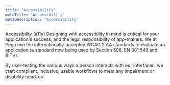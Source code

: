 ```yaml
---
title: "Accessibility"
metaTitle: "Accessibility"
metaDescription: "Accessibility"
---
```


Accessibility (a11y)
Designing with accessibility in mind is critical for your application's success, and the legal responsibility of app-makers. We at Pega use the internationally-accepted WCAG 2 AA standards to evaluate an application (a standard now being used by Section 508, EN 301 549 and BITV). 

By user-testing the various ways a person interacts with our interfaces, we craft compliant, inclusive, usable workﬂows to meet any impairment or disability head-on.
